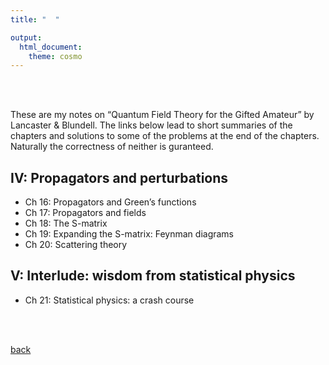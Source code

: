 ```yaml
---
title: "  "

output: 
  html_document:
    theme: cosmo
---
```


<br>
<br>

These are my notes on "Quantum Field Theory for the Gifted Amateur" by Lancaster & Blundell. The links below lead to short summaries of the chapters and solutions to some of the problems at the end of the chapters. Naturally the correctness of neither is guranteed. 


## IV: Propagators and perturbations

- Ch 16: Propagators and Green's functions
- Ch 17: Propagators and fields
- Ch 18: The S-matrix
- Ch 19: Expanding the S-matrix: Feynman diagrams
- Ch 20: Scattering theory 

## V: Interlude: wisdom from statistical physics

- Ch 21: Statistical physics: a crash course 

<br>
<br>

[back](https://alamfaisal97.github.io/)

